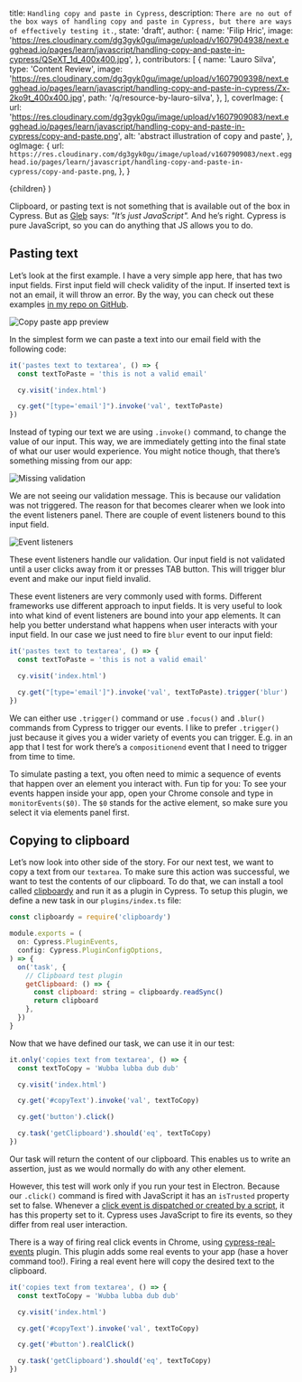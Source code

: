   title: `Handling copy and paste in Cypress`,
  description: `There are no out of the box ways of handling copy and paste in Cypress, but there are ways of effectively testing it.`,
  state: 'draft',
  author: {
    name: 'Filip Hric',
    image:
      'https://res.cloudinary.com/dg3gyk0gu/image/upload/v1607904938/next.egghead.io/pages/learn/javascript/handling-copy-and-paste-in-cypress/QSeXT_1d_400x400.jpg',
  },
  contributors: [
    {
      name: 'Lauro Silva',
      type: 'Content Review',
      image:
        'https://res.cloudinary.com/dg3gyk0gu/image/upload/v1607909398/next.egghead.io/pages/learn/javascript/handling-copy-and-paste-in-cypress/Zx-2ko9t_400x400.jpg',
      path: '/q/resource-by-lauro-silva',
    },
  ],
  coverImage: {
    url:
      'https://res.cloudinary.com/dg3gyk0gu/image/upload/v1607909083/next.egghead.io/pages/learn/javascript/handling-copy-and-paste-in-cypress/copy-and-paste.png',
    alt: 'abstract illustration of copy and paste',
  },
  ogImage: {
    url: `https://res.cloudinary.com/dg3gyk0gu/image/upload/v1607909083/next.egghead.io/pages/learn/javascript/handling-copy-and-paste-in-cypress/copy-and-paste.png`,
  },
}


  <UltimateGuide meta={meta}>{children}</UltimateGuide>
)

<div className="prose-reset text-lg font-medium pb-8 mt-8">

Clipboard, or pasting text is not something that is available out of the box in Cypress. But as [Gleb](https://twitter.com/bahmutov) says: _"It’s just JavaScript"._ And he’s right. Cypress is pure JavaScript, so you can do anything that JS allows you to do.

</div>

## Pasting text

Let’s look at the first example. I have a very simple app here, that has two input fields. First input field will check validity of the input. If inserted text is not an email, it will throw an error. By the way, you can check out these examples [in my repo on GitHub](https://github.com/filiphric/copy-paste).

![Copy paste app preview](https://res.cloudinary.com/dg3gyk0gu/image/upload/v1607904678/next.egghead.io/pages/learn/javascript/handling-copy-and-paste-in-cypress/app.png)

In the simplest form we can paste a text into our email field with the following code:

```js {10}
it('pastes text to textarea', () => {
  const textToPaste = 'this is not a valid email'

  cy.visit('index.html')

  cy.get("[type='email']").invoke('val', textToPaste)
})
```

Instead of typing our text we are using `.invoke()` command, to change the value of our input. This way, we are immediately getting into the final state of what our user would experience. You might notice though, that there’s something missing from our app:

![Missing validation](https://res.cloudinary.com/dg3gyk0gu/image/upload/v1607904671/next.egghead.io/pages/learn/javascript/handling-copy-and-paste-in-cypress/missing-validation.png)

We are not seeing our validation message. This is because our validation was not triggered. The reason for that becomes clearer when we look into the event listeners panel. There are couple of event listeners bound to this input field.

![Event listeners](https://res.cloudinary.com/dg3gyk0gu/image/upload/v1607904678/next.egghead.io/pages/learn/javascript/handling-copy-and-paste-in-cypress/event-listeners.png)

These event listeners handle our validation. Our input field is not validated until a user clicks away from it or presses TAB button. This will trigger blur event and make our input field invalid.

These event listeners are very commonly used with forms. Different frameworks use different approach to input fields. It is very useful to look into what kind of event listeners are bound into your app elements. It can help you better understand what happens when user interacts with your input field. In our case we just need to fire `blur` event to our input field:

```js
it('pastes text to textarea', () => {
  const textToPaste = 'this is not a valid email'

  cy.visit('index.html')

  cy.get("[type='email']").invoke('val', textToPaste).trigger('blur')
})
```

We can either use `.trigger()` command or use `.focus()` and `.blur()` commands from Cypress to trigger our events. I like to prefer `.trigger()` just because it gives you a wider variety of events you can trigger. E.g. in an app that I test for work there’s a `compositionend` event that I need to trigger from time to time.

To simulate pasting a text, you often need to mimic a sequence of events that happen over an element you interact with. Fun tip for you: To see your events happen inside your app, open your Chrome console and type in `monitorEvents($0)`. The `$0` stands for the active element, so make sure you select it via elements panel first.

## Copying to clipboard

Let’s now look into other side of the story. For our next test, we want to copy a text from our `textarea`. To make sure this action was successful, we want to test the contents of our clipboard. To do that, we can install a tool called [clipboardy](https://www.npmjs.com/package/clipboardy) and run it as a plugin in Cypress. To setup this plugin, we define a new task in our `plugins/index.ts` file:

```js fileName=plugins/index.ts
const clipboardy = require('clipboardy')

module.exports = (
  on: Cypress.PluginEvents,
  config: Cypress.PluginConfigOptions,
) => {
  on('task', {
    // Clipboard test plugin
    getClipboard: () => {
      const clipboard: string = clipboardy.readSync()
      return clipboard
    },
  })
}
```

Now that we have defined our task, we can use it in our test:

```js
it.only('copies text from textarea', () => {
  const textToCopy = 'Wubba lubba dub dub'

  cy.visit('index.html')

  cy.get('#copyText').invoke('val', textToCopy)

  cy.get('button').click()

  cy.task('getClipboard').should('eq', textToCopy)
})
```

Our task will return the content of our clipboard. This enables us to write an assertion, just as we would normally do with any other element.

However, this test will work only if you run your test in Electron. Because our `.click()` command is fired with JavaScript it has an `isTrusted` property set to false. Whenever a [click event is dispatched or created by a script](https://developer.mozilla.org/en-US/docs/Web/API/Event/isTrusted), it has this property set to it. Cypress uses JavaScript to fire its events, so they differ from real user interaction.

There is a way of firing real click events in Chrome, using [cypress-real-events](https://github.com/dmtrKovalenko/cypress-real-events) plugin. This plugin adds some real events to your app (hase a hover command too!). Firing a real event here will copy the desired text to the clipboard.

```js
it('copies text from textarea', () => {
  const textToCopy = 'Wubba lubba dub dub'

  cy.visit('index.html')

  cy.get('#copyText').invoke('val', textToCopy)

  cy.get('#button').realClick()

  cy.task('getClipboard').should('eq', textToCopy)
})
```
